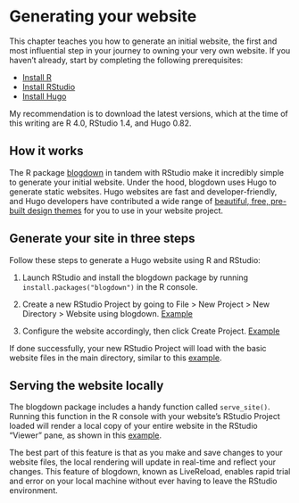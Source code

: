 # Generating your website {#generate}

This chapter teaches you how to generate an initial website, the first and most influential step in your journey to owning your very own website. If you haven't already, start by completing the following prerequisites:

- [Install R](https://cran.rstudio.com/)
- [Install RStudio](https://www.rstudio.com/products/rstudio/download/#download)
- [Install Hugo](https://gohugo.io/getting-started/installing/#quick-install)

My recommendation is to download the latest versions, which at the time of this writing are R 4.0, RStudio 1.4, and Hugo 0.82.

## How it works

The R package [blogdown](https://bookdown.org/yihui/blogdown/) in tandem with RStudio make it incredibly simple to generate your initial website. Under the hood, blogdown uses Hugo to generate static websites. Hugo websites are fast and developer-friendly, and Hugo developers have contributed a wide range of [beautiful, free, pre-built design themes]((https://themes.gohugo.io/)) for you to use in your website project. 

## Generate your site in three steps {#generate-site}

Follow these steps to generate a Hugo website using R and RStudio:

1. Launch RStudio and install the blogdown package by running `install.packages("blogdown")` in the R console.

2. Create a new RStudio Project by going to File > New Project > New Directory > Website using blogdown. [Example](https://i.imgur.com/eDg7V2k.png)

3. Configure the website accordingly, then click Create Project. [Example](https://i.imgur.com/Io2Bzw7.png)

If done successfully, your new RStudio Project will load with the basic website files in the main directory, similar to this [example](https://i.imgur.com/wSXBn9C.png).

## Serving the website locally {#serve-site}

The blogdown package includes a handy function called `serve_site()`. Running this function in the R console with your website's RStudio Project loaded will render a local copy of your entire website in the RStudio "Viewer" pane, as shown in this [example](https://i.imgur.com/oxZgeqM.png).

The best part of this feature is that as you make and save changes to your website files, the local rendering will update in real-time and reflect your changes. This feature of blogdown, known as LiveReload, enables rapid trial and error on your local machine without ever having to leave the RStudio environment.
